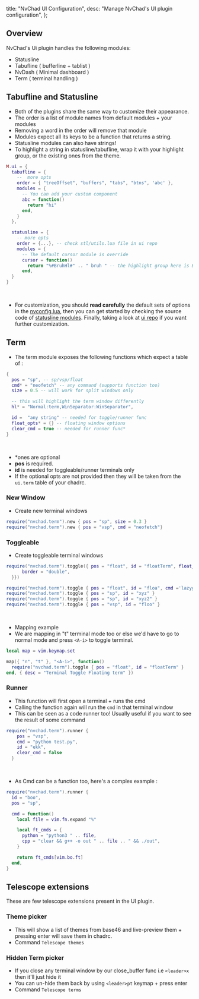   title: "NvChad UI Configuration",
  desc: "Manage NvChad's UI plugin configuration",
};

## Overview

NvChad's Ui plugin handles the following modules:

- Statusline
- Tabufline ( bufferline + tablist )
- NvDash ( Minimal dashboard )
- Term ( terminal handling )

## Tabufline and Statusline

- Both of the plugins share the same way to customize their appearance.
- The order is a list of module names from default modules + your modules
- Removing a word in the order will remove that module
- Modules expect all its keys to be a function that returns a string.
- Statusline modules can also have strings! 
- To highlight a string in statusline/tabufline,
  wrap it with your highlight group, or the existing ones from the theme.

```lua
M.ui = {
  tabufline = {
    --  more opts
    order = { "treeOffset", "buffers", "tabs", "btns", 'abc' },
    modules = {
      -- You can add your custom component
      abc = function()
        return "hi"
      end,
    }
  },

  statusline = {
    -- more opts
    order = {...}, -- check stl/utils.lua file in ui repo 
    modules = {
      -- The default cursor module is override
      cursor = function()
        return "%#BruhHl#" .. " bruh " -- the highlight group here is BruhHl}
      end,
  }
}
```

<br />

- For customization, you should **read carefully** the default sets of options in the [nvconfig.lua](https://github.com/NvChad/NvChad/blob/v2.5/lua/nvconfig.lua#L21), then you can get started by checking the source code of [statusline modules](https://github.com/NvChad/ui/blob/v2.5/lua/nvchad/stl/utils.lua). Finally, taking a look at [ui repo](https://github.com/NvChad/ui/tree/v2.5/lua/nvchad) if you want further customization. 


## Term

- The term module exposes the following functions which expect a table of :

```lua
{
  pos = "sp", -- sp/vsp/float
  cmd* = "neofetch" -- any command (supports function too)
  size = 0.5 -- will work for split windows only

  -- this will highlight the term window differently
  hl* = "Normal:term,WinSeparator:WinSeparator",

  id =  "any string" -- needed for toggle/runner func
  float_opts* = {} -- floating window options
  clear_cmd = true -- needed for runner func*
}
```

<br />

- \*ones are optional
- **pos** is required.
- **id** is needed for toggleable/runner terminals only
- If the optional opts are not provided then they will be taken from the `ui.term` table of your chadrc.

### New Window

- Create new terminal windows

```lua
require("nvchad.term").new { pos = "sp", size = 0.3 }
require("nvchad.term").new { pos = "vsp", cmd = "neofetch"}
```

### Toggleable

- Create toggleable terminal windows

```lua
require("nvchad.term").toggle({ pos = "float", id = "floatTerm", float_opts = {
      border = "double",
  }})

require("nvchad.term").toggle { pos = "float", id = "floa", cmd ='lazygit' }
require("nvchad.term").toggle { pos = "sp", id = "xyz" }
require("nvchad.term").toggle { pos = "sp", id = "xyz2" }
require("nvchad.term").toggle { pos = "vsp", id = "floo" }
```

<br />

- Mapping example
- We are mapping in "t" terminal mode too or else we'd have to go to normal mode and press `<A-i>` to toggle terminal.

```lua
local map = vim.keymap.set

map({ "n", "t" }, "<A-i>", function()
  require("nvchad.term").toggle { pos = "float", id = "floatTerm" }
end, { desc = "Terminal Toggle Floating term" })
```

### Runner

- This function will first open a terminal + runs the cmd
- Calling the function again will run the `cmd` in that terminal window
- This can be seen as a code runner too! Usually useful if you want to see the result of some command

```lua
require("nvchad.term").runner {
    pos = "vsp",
    cmd = "python test.py",
    id = "ekk",
    clear_cmd = false
  }
```

<br />

- As Cmd can be a function too, here's a complex example :

```lua
require("nvchad.term").runner {
  id = "boo",
  pos = "sp",

  cmd = function()
    local file = vim.fn.expand "%"

    local ft_cmds = {
      python = "python3 " .. file,
      cpp = "clear && g++ -o out " .. file .. " && ./out",
    }

    return ft_cmds[vim.bo.ft]
  end,
}
```

## Telescope extensions

These are few telescope extensions present in the UI plugin.

### Theme picker

- This will show a list of themes from base46 and live-preview them + pressing enter will save them in chadrc.
- Command `Telescope themes`

### Hidden Term picker

- If you close any terminal window by our close_buffer func i.e `<leader>x` then it'll just hide it
- You can un-hide them back by using `<leader>pt` keymap + press enter
- Command `Telescope terms`
